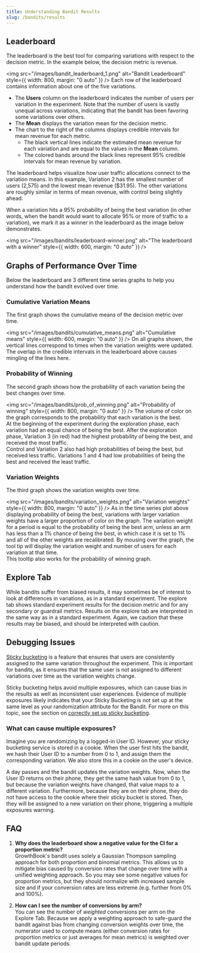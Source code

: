 ```yaml
---
title: Understanding Bandit Results 
slug: /bandits/results
---
```


## Leaderboard

The leaderboard is the best tool for comparing variations with respect to the decision metric.
In the example below, the decision metric is revenue.

<img
  src="/images/bandit_leaderboard_1.png"
  alt="Bandit Leaderboard"
  style={{ width: 800, margin: "0 auto" }}
/>
Each row of the leaderboard contains information about one of the five variations.

- The **Users** column on the leaderboard indicates the number of users per variation in the experiment. Note that the number of users is vastly unequal across variations, indicating that the bandit has been favoring some variations over others.
- The **Mean** displays the variation mean for the decision metric.
- The chart to the right of the columns displays credible intervals for mean revenue for each metric.
  - The black vertical lines indicate the estimated mean revenue for each variation and are equal to the values in the **Mean** column.
  - The colored bands around the black lines represent 95% credible intervals for mean revenue by variation.

The leaderboard helps visualize how user traffic allocations connect to the variation means. In this example, Variation 2 has the smallest number of users (2,575) and the lowest mean revenue (\$31.95). The other variations are roughly similar in terms of mean revenue, with control being slightly ahead.

When a variation hits a 95% probability of being the best variation (in other words, when the bandit would want to allocate 95% or more of traffic to a variation), we mark it as a winner in the leaderboard as the image below demonstrates.

<img
  src="/images/bandits/leaderboard-winner.png"
  alt="The leaderboard with a winner"
  style={{ width: 600, margin: "0 auto" }}
/>

## Graphs of Performance Over Time

Below the leaderboard are 3 different time series graphs to help you understand how the bandit evolved over time.

### Cumulative Variation Means

The first graph shows the cumulative means of the decision metric over time.

<img
  src="/images/bandits/cumulative_means.png"
  alt="Cumulative means"
  style={{ width: 600, margin: "0 auto" }}
/>
On all graphs shown, the vertical lines correspond to times when the variation weights were updated.
The overlap in the credible intervals in the leaderboard above causes mingling of the lines here.

### Probability of Winning

The second graph shows how the probability of each variation being the best changes over time.

<img
  src="/images/bandits/prob_of_winning.png"
  alt="Probability of winning"
  style={{ width: 800, margin: "0 auto" }}
/>
The volume of color on the graph corresponds to the probability that each variation is the best.    
At the beginning of the experiment during the exploration phase, each variation had an equal chance of being the best.
After the exploration phase, Variation 3 (in red) had the highest probability of being the best, and received the most traffic.  
Control and Variation 2 also had high probabilities of being the best, but received less traffic.
Variations 1 and 4 had low probabilities of being the best and received the least traffic.

### Variation Weights

The third graph shows the variation weights over time.

<img
  src="/images/bandits/variation_weights.png"
  alt="Variation weights"
  style={{ width: 800, margin: "0 auto" }}
/>
As in the time series plot above displaying probability of being the best, variations with larger variation weights have a larger proportion of color on the graph. 
The variation weight for a period is equal to the probability of being the best arm, unless an arm has less than a 1% chance of being the best, in which case it is set to 1% and all of the other weights are recalibrated.
By mousing over the graph, the tool tip will display the variation weight and number of users for each variation at that time.  
This tooltip also works for the probability of winning graph.

## Explore Tab

While bandits suffer from biased results, it may sometimes be of interest to look at differences in variations, as in a standard experiment.
The explore tab shows standard experiment results for the decision metric and for any secondary or guardrail metrics.
Results on the explore tab are interpreted in the same way as in a standard experiment.
Again, we caution that these results may be biased, and should be interpreted with caution.

## Debugging Issues

[Sticky bucketing](/app/sticky-bucketing) is a feature that ensures that users are consistently assigned to the same variation throughout the experiment.
This is important for bandits, as it ensures that the same user is not assigned to different variations over time as the variation weights change.

Sticky bucketing helps avoid multiple exposures, which can cause bias in the results as well as inconsistent user experiences. Evidence of multiple exposures likely indicates that your Sticky Bucketing is not set up at the same level as your randomization attribute for the Bandit. For more on this topic, see the section on [correctly set up sticky bucketing](/bandits/config#prerequisite-sticky-bucketing).

### What can cause multiple exposures?

Imagine you are randomizing by a logged-in User ID. However, your sticky bucketing service is stored in a cookie. When the user first hits the bandit, we hash their User ID to a number from 0 to 1, and assign them the corresponding variation. We also store this in a cookie on the user's device.

A day passes and the bandit updates the variation weights. Now, when the User ID returns on their phone, they get the same hash value from 0 to 1, but because the variation weights have changed, that value maps to a different variation. Furthermore, because they are on their phone, they do not have access to the cookie where their sticky bucket is stored. Then, they will be assigned to a new variation on their phone, triggering a multiple exposures warning.

## FAQ

1. **Why does the leaderboard show a negative value for the CI for a proportion metric?**<br />
   GrowthBook's bandit uses solely a Gaussian Thompson sampling approach for both proportion and binomial metrics. This allows us to mitigate bias caused by conversion rates that change over time with a unified weighting approach. So you may see some negative values for proportion metrics, but they should normalize with increased sample size and if your conversion rates are less extreme (e.g. further from 0% and 100%).

2. **How can I see the number of conversions by arm?**<br />
   You can see the number of _weighted_ conversions per arm on the Explore Tab. Because we apply a weighting approach to safe-guard the bandit against bias from changing conversion weights over time, the numerator used to compute means (either conversion rates for proportion metrics or just averages for mean metrics) is weighted over bandit update periods.
